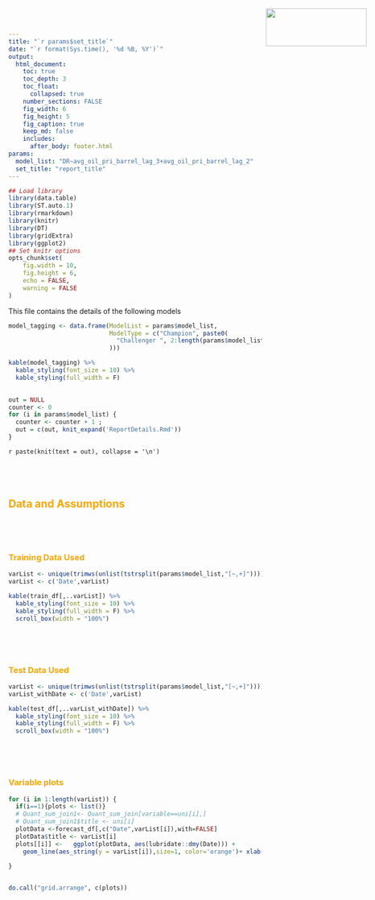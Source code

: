 ```yaml
---
title: "`r params$set_title`"
date: "`r format(Sys.time(), '%d %B, %Y')`"
output:
  html_document:
    toc: true
    toc_depth: 3
    toc_float:
      collapsed: true
    number_sections: FALSE
    fig_width: 6
    fig_height: 5
    fig_caption: true
    keep_md: false
    includes:
      after_body: footer.html
params:
  model_list: "DR~avg_oil_pri_barrel_lag_3+avg_oil_pri_barrel_lag_2"
  set_title: "report_title"
---
```


<img src="aptivaa.png" style="position:absolute;top:20px;right:20px;" height="75" width="200" />

<style>
.list-group-item.active, .list-group-item.active:focus, .list-group-item.active:hover {
    background-color: orange;
}
h1 {
  font-size: 34px;
  color: orange;
}
h2, h3 {
  color: orange;
}
h1, .h1, h2, .h2, h3, .h3 {
    margin-top: 84px;
}
</style>

```r
## Load library
library(data.table)
library(ST.auto.1)
library(rmarkdown)
library(knitr)
library(DT)
library(gridExtra)
library(ggplot2)
## Set knitr options
opts_chunk$set(
	fig.width = 10,
	fig.height = 6,
	echo = FALSE,
	warning = FALSE
)
```

This file contains the details of the following models

```r
model_tagging <- data.frame(ModelList = params$model_list,
                            ModelType = c("Champion", paste0(
                              "Challenger ", 2:length(params$model_list) - 1
                            )))

kable(model_tagging) %>% 
  kable_styling(font_size = 10) %>% 
  kable_styling(full_width = F)
  
```


```r
out = NULL
counter <- 0
for (i in params$model_list) {
  counter <- counter + 1 ;
  out = c(out, knit_expand('ReportDetails.Rmd'))
}

```


`r paste(knit(text = out), collapse = '\n')`

## Data and Assumptions

### Training Data Used
```r

varList <- unique(trimws(unlist(tstrsplit(params$model_list,"[~,+]"))))
varList <- c('Date',varList)

kable(train_df[,..varList]) %>% 
  kable_styling(font_size = 10) %>% 
  kable_styling(full_width = F) %>% 
  scroll_box(width = "100%")
```


### Test Data Used
```r

varList <- unique(trimws(unlist(tstrsplit(params$model_list,"[~,+]"))))
varList_withDate <- c('Date',varList)

kable(test_df[,..varList_withDate]) %>% 
  kable_styling(font_size = 10) %>% 
  kable_styling(full_width = F) %>% 
  scroll_box(width = "100%")
```


### Variable plots

```r
for (i in 1:length(varList)) { 
  if(i==1){plots <- list()}
  # Quant_sum_join1<- Quant_sum_join[variable==uni[i],]
  # Quant_sum_join1$title <- uni[i]
  plotData <-forecast_df[,c("Date",varList[i]),with=FALSE]
  plotData$title <- varList[i]
  plots[[i]] <-   ggplot(plotData, aes(lubridate::dmy(Date))) +
    geom_line(aes_string(y = varList[i]),size=1, color='orange')+ xlab("Date") + ylab(" ") +theme(axis.text.x = element_text(angle = 45,hjust = 1)) + facet_grid(. ~ title)
  
}


do.call("grid.arrange", c(plots))


```

